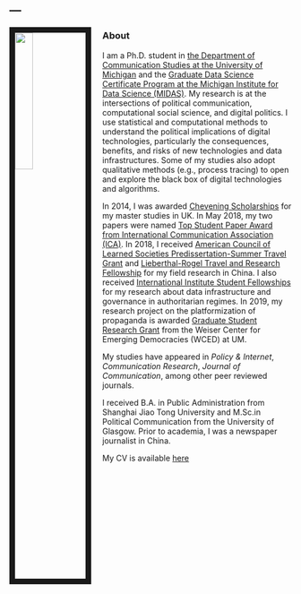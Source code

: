 ---
---

<link rel="stylesheet" href="styles.css" type="text/css">

<img src="img/avatar.jpg" style="width:25%; border:10px solid; margin-right: 20px" align="left">  

### About

I am a Ph.D. student in [the Department of Communication Studies at the University of Michigan](https://www.lsa.umich.edu/comm) and the [Graduate Data Science Certificate Program at the Michigan Institute for Data Science (MIDAS)](https://www.midas.umich.edu). My research is at the intersections of political communication, computational social science, and digital politics. I use statistical and computational methods to understand the political implications of digital technologies, particularly the consequences, benefits, and risks of new technologies and data infrastructures. Some of my studies also adopt qualitative methods (e.g., process tracing) to open and explore the black box of digital technologies and algorithms.

In 2014, I was awarded [Chevening Scholarships](https://www.chevening.org/) for my master studies in UK. In May 2018, my two papers were named [Top Student Paper Award from International Communication Association (ICA)](https://www.icahdq.org). In 2018, I received [American Council of Learned Societies Predissertation-Summer Travel Grant](https://www.acls.org/research/fellow.aspx?cid=1F408A97-C739-E811-80D3-000C299476DE) and [Lieberthal-Rogel Travel and Research Fellowship](https://www.ii.umich.edu/lrccs/funding/student-fellowships-grants/doctoral-endowment-award.html) for my field research in China. I also received [International Institute Student Fellowships](https://www.ii.umich.edu/ii/individual-fellowships.html) for my research about data infrastructure and governance in authoritarian regimes. In 2019, my research project on the platformization of propaganda is awarded [Graduate Student Research Grant](https://www.ii.umich.edu/wced/students/funding/research-grant.html) from the Weiser Center for Emerging Democracies (WCED) at UM.

My studies have appeared in *Policy & Internet*, *Communication Research*, *Journal of Communication*, among other peer reviewed journals.

I received B.A. in Public Administration from Shanghai Jiao Tong University and M.Sc.in Political Communication from the University of Glasgow. Prior to academia, I was a newspaper journalist in China.
  
My CV is available [here](https://www.lsa.umich.edu/content/dam/michigan-lsa/people-update/cv/fanliang-03292019-194015-CVFanLiang.pdf)

